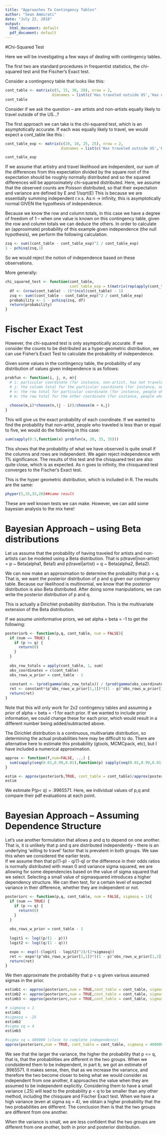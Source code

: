 ```yaml
---
title: "Approaches To Contingency Tables"
author: "Sean Ammirati"
date: "July 22, 2018"
output:
  html_document: default
  pdf_document: default
---
```


#Chi-Squared Test

Here we will be investigating a few ways of dealing with contingency tables.

The first two are standard procedures in frequentist statistics, the chi-squared test and the Fischer's Exact test.  

Consider a contingency table that looks like this:

```r

cont_table <- matrix(c(5, 15, 30, 20), nrow = 2,
                     dimnames = list(c('Has traveled outside US','Has not traveled outside US'), c('Non-Artist','Artist')))
cont_table

``` 
Consider if we ask the question -- are artists and non-artists equally likely to travel outside of the US...? 

The first approach we can take is the chi-squared test, which is an asymptotically accurate. If each was equally likely to travel, we would expect a cont_table like this : 

```r
cont_table_exp <- matrix(c(10, 10, 25, 25), nrow = 2, 
                         dimnames = list(c('Has traveled outside US','Has not traveled outside US'), c('Non-Artist','Artist')))

cont_table_exp
``` 
If we assume that artistry and travel likelihood are independent, our sum of the differences from this expectation divided by the square root of the expectation 
should be roughly normally distributed and so the squared differences will be approximately chi-squared distributed.
Here, we assume that the observed counts are Poisson distributed, so that their expectation and variance are defined by E and 1/sqrt(E)
This is because we are essentially summing independent r.v.s. As n -> infinity, this is asymptotically normal GIVEN the hypothesis of independence. 

Because we know the row and column totals, in this case we have a degree of freedom of 1 -- when one value is known on this contingency table,
given the row and column totals we can deduce the others. In order to calculate an (approximate) probability of this example given independence 
(the null hypothesis), we perform the following calculation. 

```r
zsq <- sum((cont_table - cont_table_exp)^2 / cont_table_exp)
1 - pchisq(zsq,1)
```

So we would reject the notion of independence based on these observations. 

More generally: 
```r
chi_squared_test <- function(cont_table, 
                             cont_table_exp = t(matrix(rep(apply(cont_table,2,sum)/ncol(cont_table),ncol(cont_table)), ncol = ncol(cont_table)))){
  df <- (nrow(cont_table) - 1)*(ncol(cont_table) - 1)
  zsq <- sum((cont_table - cont_table_exp)^2 / cont_table_exp)
  probability <- 1 - pchisq(zsq, df)
  return(probability)
}
```

# Fischer Exact Test

However, the chi-squared test is only asympotically accurate. If we consider the counts to be distributed as a hyper-geometric distribution, 
we can use Fisher's Exact Test to calculate the probability of independence. 

Given some values in the contingency table, the probability of any distribution of values given independence is as follows: 

```r
probfun <- function(i, j, n, m){
  # i: particular coordinate (for instance, non-artist, has not traveled)
  # j: the column total for the particular coordinate (for instance, non-artists)
  # n: the row total for particular coordinate (for instance, people who have traveled)
  # m: the row total for the other coordinate (for instance, people who have not traveled)
  
  choose(m,i)*choose(n,(j - i))/choose(m + n,j)
}
``` 

This will give us the exact probability of each coordinate. If we wanted to find the probability that non-artist, people who traveled is 
less than or equal to five, we would do the following in this case:
```r
sum(sapply(0:5,function(x) probfun(x, 20, 35, 35)))
```
This shows that the probability of what we have observed is quite small if the columns and rows are independent. We again reject independence with 1% significance. 
The results of this test and the chisquared test are also quite close, which is as expected. As n goes to infinity, the chisquared test converges to the Fischer's Exact test. 

This is the hyper geometric distribution, which is included in R. The results are the same:
```r
phyper(5,35,35,20)##same result
```
These are well known tests we can make. However, we can add some bayesian analysis to the mix here! 

# Bayesian Approach -- using Beta distributions

Let us assume that the probability of having traveled for artists and non-artists can be modeled using a Beta distribution. That is 
p(travel|non-artist) = p ~ Beta(alpha1, Beta1) and p(travel|artist) = q ~ Beta(alpha2, Beta2).

We can now make an approximation to determine the probability that p < q. That is, we want the posterior distribution of p and q given
our contingency table. Because our likelihood is multinomial, we know that the posterior distribution is also Beta distributed. After doing some 
manipulations, we can write the posterior distribution of p and q. 

This is actually a Dirichlet probability distribution. This is the multivariate extension of the Beta distribution. 

 If we assume uninformative priors, we set alpha = beta = -1 to get the following:
```r
posteriorb <- function(p,q, cont_table, num = FALSE){
  if (num == TRUE) {
    if (p >= q) {
      return(0)
    }
  }
  
  obs_row_totals = apply(cont_table, 1, sum)
  obs_coordinates = c(cont_table)
  obs_rows_w_prior = cont_table - 1
  
  constant <- (prod(gamma(obs_row_totals)) / (prod(gamma(obs_coordinates))))
  ret <- constant*(p^obs_rows_w_prior[1,1])*((1 - p)^obs_rows_w_prior[1,2])*(q^obs_rows_w_prior[2,1])*((1 - q)^obs_rows_w_prior[2,2])
  return(ret)
}
```
Note that this will only work for 2x2 contingency tables and assuming a prior of alpha = beta = -1 for each prior. If we wanted to include 
prior information, we could change these for each prior, which would result in a different number being added/subtracted above. 

The Dirichlet distribution is a continuous, multivariate distribution, so determining the actual probabilities here may be difficult to do. There are alternative
here to estimate this probability (gtools, MCMCpack, etc), but I have included a numerical approximation. 

```r
approx <- function(f,num=FALSE, ...) {
  sum(sapply(seq(0.01,0.99,0.01),function(p) sapply(seq(0.01,0.99,0.01), function(q) f(p,q,num,...))))
}

estim <- approx(posteriorb,TRUE, cont_table = cont_table)/approx(posteriorb, cont_table = cont_table)
estim
```
We estimate P(p< q) = .9965571. Here, we individual values of p,q and compare their pdf evaluations at each point. 

# Bayesian Approach -- Assuming Dependence Structure

Let's use another formulation that allows p and q to depend on one another. That is, it is unlikely that p and q are distributed independently -- 
there is an underlying 'willing to travel' factor that is prevalent in both groups. We saw this when we considered the earlier tests.  
If we assume then that p/(1-p) - q/(1-q) or the difference in their 
odds ratios is normally distributed with mean 0 and variance sigma squared, we are allowing for some dependencies based on the value of 
sigma squared that we select. Selecting a small value of sigmasquared introduces a higher dependency structure.
We can then test, for a certain level of expected variance in their difference, whether they are independent or not. 

```r
posteriorc <- function(p,q, cont_table, num = FALSE, sigmasq = 1){
  if (num == TRUE) {
    if (p >= q) {
      return(0)
    }
  }
  
  obs_rows_w_prior = cont_table - 1
  
  logit1 <- log((p/(1 - p)))
  logit2 <- log((q/(1 - q)))

  expo <- exp((-(logit1 - logit2)^2)/(2*sigmasq))
  ret <- expo*(p^obs_rows_w_prior[1,1])*((1 - p)^obs_rows_w_prior[1,2])*(q^obs_rows_w_prior[2,1])*((1 - q)^obs_rows_w_prior[2,2])
  return(ret)
}
```
We then approximate the probability that p < q given various assumed sigmas in the prior. 
```r
estimb1 <- approx(posteriorc,num = TRUE,cont_table = cont_table, sigmasq = 1)/approx(posteriorc,num = FALSE, cont_table = cont_table, sigmasq = 1)
estimb2 <- approx(posteriorc,num = TRUE,cont_table = cont_table, sigmasq = .25)/approx(posteriorc,num = FALSE, cont_table = cont_table, sigmasq = .25)
estimb3 <- approx(posteriorc,num = TRUE,cont_table = cont_table, sigmasq = 4)/approx(posteriorc,num = FALSE, cont_table = cont_table, sigmasq = 4)

# sigmasq = 1
estimb1 
#sigmasq = .25
estimb2 
#sigma sq = 4
estimb3

#sigma sq = 400000 (close to complete independence)
approx(posteriorc,num = TRUE, cont_table = cont_table, sigmasq = 400000)/approx(posteriorc,num = FALSE, cont_table = cont_table, sigmasq = 400000)
```
We see that the larger the variance, the higher the probability that p <= q, that is, that the probabilities are 
different in the two groups. When we condsidered them to be independent, in part b, we got an estimate of 
.9965571. It makes sense, then, that as we increase the variance, and therefore the two become closer to being 
what we would consider as independent from one another, it approaches the value when they are assumed to be independent 
explicitly. Considering them to have a small variance (.25) will lead to the probability p < q to be smaller than any other 
method, including the chisquare and Fischer Exact test. When we have a high variance (even at sigma sq = 4), we obtain a higher
probability that the two probabilities are different. The conclusion then is that the two groups are different from one another. 

When the variance is small, we are less confident that the two groups are different from one another, both in prior and posterior distribution.


